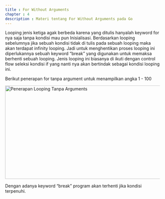 ```yaml
---
title : For Without Arguments
chapter : 4
description : Materi tentang For Without Arguments pada Go
---
```


Looping jenis ketiga agak berbeda karena yang ditulis hanyalah keyword for 
nya saja tanpa kondisi mau pun Inisialisasi. Berdasarkan looping 
sebelumnya jika sebuah kondisi tidak di tulis pada sebuah looping maka 
akan terdapat infinity looping. Jadi untuk menghentikan proses looping ini 
diperlukannya sebuah keyword “break” yang digunakan untuk memaksa 
berhenti sebuah looping. Jenis looping ini biasanya di ikuti dengan control 
flow seleksi kondisi if yang nanti nya akan bertindak sebagai kondisi looping 
ini.

Berikut penerapan for tanpa argument untuk menampilkan angka 1 - 100

<Image
  src="/content/bab-4-6.webp"
  width="618"
  height="304"
  alt="Penerapan Looping Tanpa Arguments"
/>

Dengan adanya keyword “break” program akan terhenti jika kondisi 
terpenuhi.
